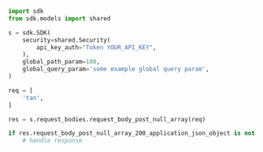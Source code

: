 ```python showLineNumbers copy filename="Request Body Post Null Array usage example"
import sdk
from sdk.models import shared

s = sdk.SDK(
    security=shared.Security(
        api_key_auth="Token YOUR_API_KEY",
    ),
    global_path_param=100,
    global_query_param='some example global query param',
)

req = [
    'tan',
]

res = s.request_bodies.request_body_post_null_array(req)

if res.request_body_post_null_array_200_application_json_object is not None:
    # handle response
```
